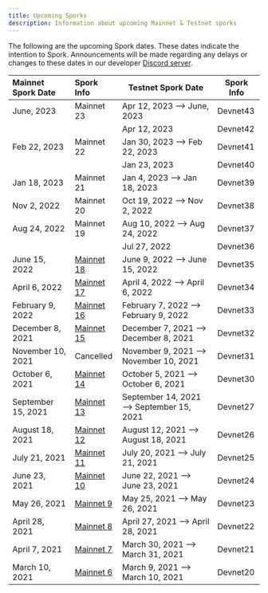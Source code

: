 ```yaml
---
title: Upcoming Sporks
description: Information about upcoming Mainnet & Testnet sporks
---
```


The following are the upcoming Spork dates. These dates indicate the intention to Spork. Announcements will be made regarding any delays or changes to these dates in our developer [Discord server](http://discord.gg/flow).

<div className="spork-table">

| Mainnet Spork Date | Spork Info                                          | Testnet Spork Date                             | Spork Info |
| :----------------- | :---------------------------------------------------| ---------------------------------------------- | ---------- |
| June, 2023         | Mainnet 23                                          | Apr 12, 2023 —> June, 2023                     | Devnet43   |
|                    |                                                     | Apr 12, 2023                                   | Devnet42   |
| Feb 22, 2023       | Mainnet 22                                          | Jan 30, 2023 —> Feb 22, 2023                   | Devnet41   |
|                    |                                                     | Jan 23, 2023                                   | Devnet40   |
| Jan 18, 2023       | Mainnet 21                                          | Jan 4, 2023 —> Jan 18, 2023                    | Devnet39   |
| Nov 2, 2022        | Mainnet 20                                          | Oct 19, 2022 —> Nov 2, 2022                    | Devnet38   |
| Aug 24, 2022       | Mainnet 19                                          | Aug 10, 2022 —> Aug 24, 2022                   | Devnet37   |
|                    |                                                     | Jul 27, 2022                                   | Devnet36   |
| June 15, 2022      | [Mainnet 18](/nodes/node-operation/past-sporks#mainnet-18)| June 9, 2022 —> June 15, 2022            | Devnet35   |
| April 6, 2022      | [Mainnet 17](/nodes/node-operation/past-sporks#mainnet-17)| April 4, 2022 —> April 6, 2022           | Devnet34   |
| February 9, 2022   | [Mainnet 16](/nodes/node-operation/past-sporks#mainnet-16)| February 7, 2022 —> February 9, 2022     | Devnet33   |
| December 8, 2021   | [Mainnet 15](/nodes/node-operation/past-sporks#mainnet-15)| December 7, 2021 —> December 8, 2021     | Devnet32   |
| November 10, 2021  | Cancelled                                           | November 9, 2021 —> November 10, 2021    | Devnet31   |
| October 6, 2021    | [Mainnet 14](/nodes/node-operation/past-sporks#mainnet-14)| October 5, 2021 —> October 6, 2021       | Devnet30   |
| September 15, 2021 | [Mainnet 13](/nodes/node-operation/past-sporks#mainnet-13)| September 14, 2021 —> September 15, 2021 | Devnet27   |
| August 18, 2021    | [Mainnet 12](/nodes/node-operation/past-sporks#mainnet-12)| August 12, 2021 —> August 18, 2021       | Devnet26   |
| July 21, 2021      | [Mainnet 11](/nodes/node-operation/past-sporks#mainnet-11)| July 20, 2021 —> July 21, 2021           | Devnet25   |
| June 23, 2021      | [Mainnet 10](/nodes/node-operation/past-sporks#mainnet-10)| June 22, 2021 —> June 23, 2021           | Devnet24   |
| May 26, 2021       | [Mainnet 9](/nodes/node-operation/past-sporks#mainnet-9)  | May 25, 2021 —> May 26, 2021             | Devnet23   |
| April 28, 2021     | [Mainnet 8](/nodes/node-operation/past-sporks#mainnet-8)  | April 27, 2021 —> April 28, 2021         | Devnet22   |
| April 7, 2021      | [Mainnet 7](/nodes/node-operation/past-sporks#mainnet-7)  | March 30, 2021 —> March 31, 2021         | Devnet21   |
| March 10, 2021     | [Mainnet 6](/nodes/node-operation/past-sporks#mainnet-6)  | March 9, 2021 —> March 10, 2021          | Devnet20   |
</div>
